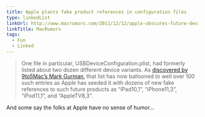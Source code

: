 ```yaml
---
title: Apple plants fake product references in configuration files
type: linkedList
linkUrl: http://www.macrumors.com/2011/12/12/apple-obscures-future-device-hints-in-ios-5-1-beta-2-with-fake-references/
linkTitle: MacRumors
tags:
  - Fun
  - Linked
---
```


> One file in particular, USBDeviceConfiguration.plist, had formerly listed about two dozen different device variants. As [discovered by 9to5Mac’s Mark Gurman,](http://yfrog.com/z/o0230gp) that list has now ballooned to well over 100 such entries as Apple has seeded it with dozens of new fake references to such future products as “iPad10,1”, “iPhone11,3”, “iPod11,1”, and “AppleTV8,3”.

And some say the folks at Apple have no sense of humor…
